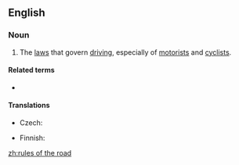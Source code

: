 ==English==
{{wikipedia|Traffic}}

===Noun===
{{en-plural noun}}

# The [[law]]s that govern [[driving]], especially of [[motorist]]s and [[cyclist]]s.

====Related terms====
* {{l|en|rule of the road}}

====Translations====
{{trans-top|rules and regulations}}
* Czech: {{t|cs|pravidla silničního provozu|n-p}}
{{trans-mid}}
* Finnish: {{t|fi|liikennesäännöt}}
{{trans-bottom}}

[[zh:rules of the road]]